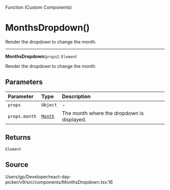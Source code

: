 <SectionTitle>Function (Custom Components)</SectionTitle>

# MonthsDropdown()

<Description>
Render the dropdown to change the month.
</Description>

---

<a id="undefined" name="undefined"></a>

<SignatureMemberIdentifier>**MonthsDropdown**(`props`): `Element`</SignatureMemberIdentifier>

Render the dropdown to change the month.

## Parameters

| Parameter | Type | Description |
| :------ | :------ | :------ |
| `props` | `Object` | - |
| `props.month` | [`Month`](/api/classes/Month.md) | The month where the dropdown is displayed. |

## Returns

`Element`

## Source

Users/gp/Developer/react-day-picker/v9/src/components/MonthsDropdown.tsx:16
